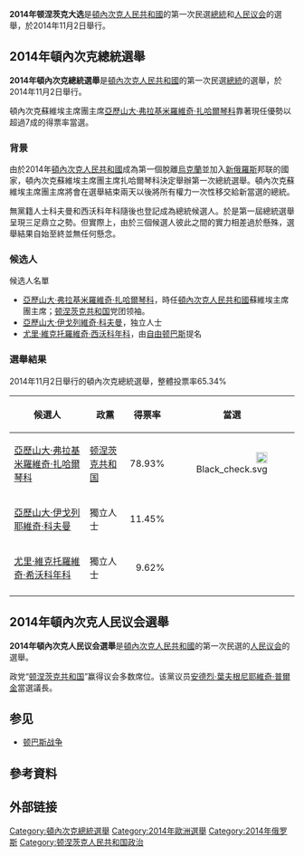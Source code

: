 {{unreferenced|time=2015-07-17T14:52:18+00:00}}
{{noteTA
|1 = zh-hans:顿涅茨克; zh-tw:頓內次克; zh-hk:頓涅茨克;
|G1=Country
}}
'''2014年顿涅茨克大选'''是[[頓內次克人民共和國|頓內次克人民共和國]]的第一次民選[[頓內次克總統|總統]]和[[人民议会_(顿涅茨克人民共和国)|人民议会]]的選舉，於2014年11月2日舉行。

== 2014年頓內次克總統選舉 ==
{{Infobox Election
|election_name = 2014年頓內次克總統選舉
|country = Donetsk People's Republic
|type = presidential
|ongoing = no
|party = no
|previous_election = 
|previous_year = 
|next_election = 2018年頓內次克總統選舉
|next_year = 2018年
|election_date = 2014年11月2日
|image1 = [[File:2014-12-20._Праздник_солидарности_069.jpg|100px]]
|colour1 = Red
|nominee1 = '''[[亞歷山大·弗拉基米羅維奇·扎哈爾琴科|亞歷山大·扎哈爾琴科]]'''
| party1 = [[顿涅茨克共和国_(政党)|顿涅茨克共和国]]
|popular_vote1 = '''765340'''
|percentage1 = '''78.93%'''
|image2 = [[File:2014-05-09._День_Победы_в_Донецке_096.jpg|100px]]
|nominee2 = {{Link-ru|亞歷山大·伊戈列維奇·科夫曼|Кофман, Александр Игоревич|亞歷山大·科夫曼}}
| party2 = 独立人士
|popular_vote2 = 111024
|percentage2 = 11.45%
|image3 =[[File:2015-05-06._Чемпионат_ДНР_по_рукопашному_бою_126_(cropped).jpg|100px]]
|colour3 = FFFF30
|nominee3 = [[尤里·維克托羅維奇·西沃科年科|尤里·西沃科年科]]
|party3 = {{Link-en|自由顿巴斯|Free Donbas}}
|popular_vote3 = 93280
|percentage3 = 9.62%
|map_image =
|map_size =
|map_caption =
|title = 總統
|before_election = [[亞歷山大·弗拉基米羅維奇·扎哈爾琴科|扎哈爾琴科]]
|before_party= [[顿涅茨克共和国_(政党)|顿涅茨克共和国]]
|after_election = [[亞歷山大·弗拉基米羅維奇·扎哈爾琴科|扎哈爾琴科]]
|after_party= [[顿涅茨克共和国_(政党)|顿涅茨克共和国]]
}}

'''2014年頓內次克總統選舉'''是[[頓內次克人民共和國|頓內次克人民共和國]]的第一次民選[[頓內次克總統|總統]]的選舉，於2014年11月2日舉行。

頓內次克蘇維埃主席團主席[[亞歷山大·弗拉基米羅維奇·扎哈爾琴科|亞歷山大·弗拉基米羅維奇·扎哈爾琴科]]靠著現任優勢以超過7成的得票率當選。

=== 背景 ===
由於2014年[[頓內次克人民共和國|頓內次克人民共和國]]成為第一個脫離[[烏克蘭|烏克蘭]]並加入[[新俄羅斯|新俄羅斯]]邦联的國家，頓內次克蘇維埃主席團主席扎哈爾琴科決定舉辦第一次總統選舉。頓內次克蘇維埃主席團主席將會在選舉結束兩天以後將所有權力一次性移交給新當選的總統。

無黨籍人士科夫曼和西沃科年科隨後也登記成為總統候選人。於是第一屆總統選舉呈現三足鼎立之勢。但實際上，由於三個候選人彼此之間的實力相差過於懸殊，選舉結果自始至終並無任何懸念。

=== 候选人 ===
候选人名單
* [[亞歷山大·弗拉基米羅維奇·扎哈爾琴科|亞歷山大·弗拉基米羅維奇·扎哈爾琴科]]，時任[[頓內次克人民共和國|頓內次克人民共和國]]蘇維埃主席團主席；[[顿涅茨克共和国_(政党)|顿涅茨克共和国]]党团领袖。
* [[亞歷山大·伊戈列維奇·科夫曼|亞歷山大·伊戈列維奇·科夫曼]]，独立人士
* [[尤里·維克托羅維奇·西沃科年科|尤里·維克托羅維奇·西沃科年科]]，由[[自由顿巴斯|自由顿巴斯]]提名

=== 選舉結果 ===
2014年11月2日舉行的頓內次克總統選舉，整體投票率65.34%
{| class=wikitable style="text-align:right"
|-
!候選人
!政黨
!得票率
!當選
|-
|align=left| [[亞歷山大·弗拉基米羅維奇·扎哈爾琴科|亞歷山大·弗拉基米羅維奇·扎哈爾琴科]]
|align=left| [[顿涅茨克共和国_(政党)|顿涅茨克共和国]]
| align="right" | 78.93%
| align="right" | [[File:Black_check.svg|20px]]
|-
|align=left| [[亞歷山大·伊戈列耶維奇·科夫曼|亞歷山大·伊戈列耶維奇·科夫曼]]
|align=left| 獨立人士
| align="right" | 11.45%
| align="right" | 
|-
|align=left| [[尤里·維克托羅維奇·希沃科年科|尤里·維克托羅維奇·希沃科年科]]
|align=left| 獨立人士
| align="right" | 9.62%
| align="right" | 
|-
|}

== 2014年頓內次克人民议会選舉 ==
{{Infobox Election
| election_name      = 2014年頓內次克人民议会選舉
| country            = Donetsk People's Republic
| type               = Legislative
| ongoing            = no
| turnout            = 60.2%
| previous_election  = 
| previous_year      = 
| next_election      = 
| next_year          = 2018
| seats_for_election = [[人民议会_(顿涅茨克人民共和国)|人民议会]]全部100个議席 
| majority_seats     = 51 
| election_date      = 2014年11月2日
| image1             = [[File:2015-05-09._День_Победы_в_Донецке_080-1.jpg|100px]]
| leader1            = [[安德烈·葉夫根尼耶維奇·普爾金|安德烈·普爾金]]
| party1             = [[顿涅茨克共和国_(政党)|顿涅茨克共和国]] 
| leader_since1      = 2014年11月4日
| leaders_seat1      = 
| last_election1     = 
| seats1             = 68
| seats_before1      = 
| seat_change1       = {{increase}}68
| popular_vote1      = 662'752
| percentage1        = 68.35%
| swing1             = 
| image2             = 
| leader2            = 
| party2             = [[自由顿巴斯|自由顿巴斯]]
| leader_since2      = 
| leaders_seat2      = 
| last_election2     = 
| seats2             = 32
| seats_before2      = 
| seat_change2       = {{increase}}32
| popular_vote2      = 306'892
| percentage2        = 31.65%
| swing2             = 
| map_image          = 
| map_size           = 
| map_caption        = 
}}

'''2014年頓內次克人民议会選舉'''是[[頓內次克人民共和國|頓內次克人民共和國]]的第一次民選的[[人民议会_(顿涅茨克人民共和国)|人民议会]]的選舉。

政党“[[顿涅茨克共和国_(政党)|顿涅茨克共和国]]”赢得议会多数席位。该黨议员[[安德烈·葉夫根尼耶維奇·普爾金|安德烈·葉夫根尼耶維奇·普爾金]]當選議長。

== 参见 ==
*[[顿巴斯战争|顿巴斯战争]]

== 參考資料 ==

== 外部链接 ==
{{Commons category|Elections in Donetsk People's Republic, 2014-11-02}}

{{頓巴斯戰爭}}

[[Category:頓內次克總統選舉|Category:頓內次克總統選舉]]
[[Category:2014年歐洲選舉|Category:2014年歐洲選舉]]
[[Category:2014年俄罗斯|Category:2014年俄罗斯]]
[[Category:顿涅茨克人民共和国政治|Category:顿涅茨克人民共和国政治]]